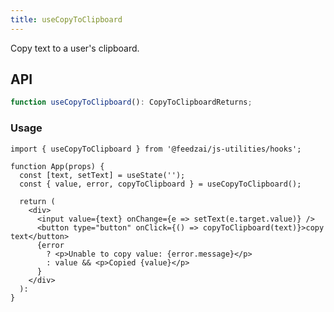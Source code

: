 ```yaml
---
title: useCopyToClipboard
---
```

Copy text to a user's clipboard.

## API

```typescript
function useCopyToClipboard(): CopyToClipboardReturns;
```

### Usage

```tsx
import { useCopyToClipboard } from '@feedzai/js-utilities/hooks';

function App(props) {
  const [text, setText] = useState('');
  const { value, error, copyToClipboard } = useCopyToClipboard();

  return (
    <div>
      <input value={text} onChange={e => setText(e.target.value)} />
      <button type="button" onClick={() => copyToClipboard(text)}>copy text</button>
      {error
        ? <p>Unable to copy value: {error.message}</p>
        : value && <p>Copied {value}</p>
      }
    </div>
  ):
}
```
